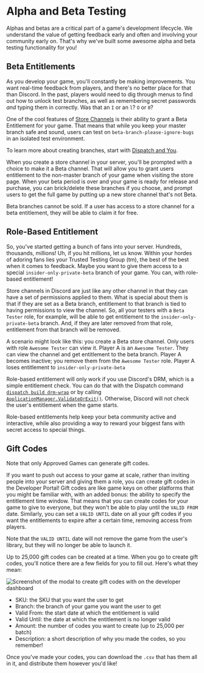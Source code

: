 
# Alpha and Beta Testing

Alphas and betas are a critical part of a game's development lifecycle. We understand the value of getting feedback early and often and involving your community early on. That's why we've built some awesome alpha and beta testing functionality for you!

## Beta Entitlements

As you develop your game, you'll constantly be making improvements. You want real-time feedback from players, and there's no better place for that than Discord. In the past, players would need to dig through menus to find out how to unlock test branches, as well as remembering secret passwords _and_ typing them in correctly. Was that an `I` or an `l`? `O` or `0`?

One of the cool features of [Store Channels](#DOCS_GAME_AND_SERVER_MANAGEMENT_SPECIAL_CHANNELS/) is their ability to grant a Beta Entitlement for your game. That means that while you keep your master branch safe and sound, users can test on `beta-branch-please-ignore-bugs` in an isolated test environment.

<Alert type="info">

To learn more about creating branches, start with [Dispatch and You](#DOCS_DISPATCH_DISPATCH_AND_YOU/).

</Alert>

When you create a store channel in your server, you'll be prompted with a choice to make it a Beta channel. That will allow you to grant users entitlement to the non-master branch of your game when visiting the store page. When your beta period is over and your game is ready for release and purchase, you can brick/delete these branches if you choose, and prompt users to get the full game by putting up a new store channel that's not Beta.

<Alert type="warn">

Beta branches cannot be sold. If a user has access to a store channel for a beta entitlement, they will be able to claim it for free.

</Alert>

## Role-Based Entitlement

So, you've started getting a bunch of fans into your server. Hundreds, thousands, millions! Uh, if you hit millions, let us know. Within your hordes of adoring fans lies your Trusted Testing Group (tm), the best of the best when it comes to feedback. Maybe you want to give them access to a special `insider-only-private-beta` branch of your game. You can, with role-based entitlement!

Store channels in Discord are just like any other channel in that they can have a set of permissions applied to them. What is special about them is that if they are set as a Beta branch, entitlement to that branch is tied to having permissions to view the channel. So, all your testers with a `Beta Tester` role, for example, will be able to get entitlement to the `insider-only-private-beta` branch. And, if they are later removed from that role, entitlement from that branch will be removed.

A scenario might look like this: you create a Beta store channel. Only users with role `Awesome Tester` can view it. Player A is an `Awesome Tester`. They can view the channel and get entitlement to the beta branch. Player A becomes inactive; you remove them from the `Awesome Tester` role. Player A loses entitlement to `insider-only-private-beta`

<Alert type="danger">

Role-based entitlement will only work if you use Discord's DRM, which is a simple entitlement check. You can do that with the Dispatch command [`dispatch build drm-wrap`](#DOCS_DISPATCH_LIST_OF_COMMANDS/build-drmwrap) or by calling [`ApplicationManager.ValidateOrExit()`](#DOCS_GAME_SDK_APPLICATIONS/validateorexit). Otherwise, Discord will not check the user's entitlement when the game starts.

</Alert>

Role-based entitlements help keep your beta community active and interactive, while also providing a way to reward your biggest fans with secret access to special things.

## Gift Codes

<Alert type="warn">

Note that only Approved Games can generate gift codes.

</Alert>

If you want to push out access to your game at scale, rather than inviting people into your server and giving them a role, you can create gift codes in the Developer Portal! Gift codes are like game keys on other platforms that you might be familiar with, with an added bonus: the ability to specify the entitlement time window. That means that you can create codes for your game to give to everyone, but they won't be able to play until the `VALID FROM` date. Similarly, you can set a `VALID UNTIL` date on all your gift codes if you want the entitlements to expire after a certain time, removing access from players.

Note that the `VALID UNTIL` date will not remove the game from the user's library, but they will no longer be able to launch it.

Up to 25,000 gift codes can be created at a time. When you go to create gift codes, you'll notice there are a few fields for you to fill out. Here's what they mean:

<Image
  src="/docs/images/gift-code-creation.png"
  alt="Screenshot of the modal to create gift codes with on the developer dashboard"
  quality={100}
  width={1610}
  height={1095}
/>

- SKU: the SKU that you want the user to get
- Branch: the branch of your game you want the user to get
- Valid From: the start date at which the entitlement is valid
- Valid Until: the date at which the entitlement is no longer valid
- Amount: the number of codes you want to create (up to 25,000 per batch)
- Description: a short description of why you made the codes, so you remember!

Once you've made your codes, you can download the `.csv` that has them all in it, and distribute them however you'd like!
